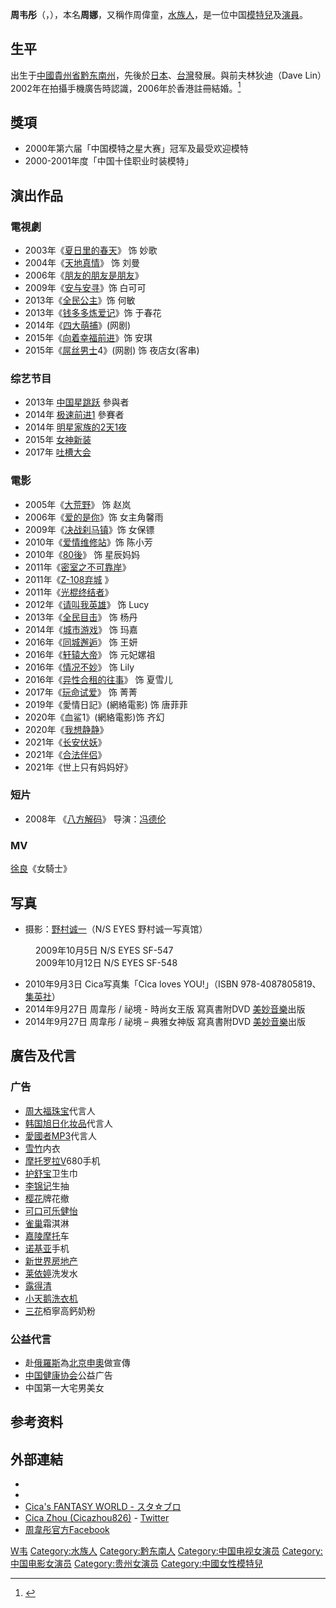 {{blpsources|time=2017-03-08T04:15:38+00:00}}
{{藝人
| name          = 周韦彤
| 罗马拼音      = Zhou Wei Tong
| 类型          = 女藝人
| image         = 北京电影节闭幕红毯上随拍。（干这种活儿还得全幅啊，D7100高感还是差点意思，将就看吧。） (2).jpg
| imagesize     = 300px
| caption       =
| birthname     = 周娜
| nickname      = {{lang|en|Cica}}
| birthdate     = {{birth_date_and _age|1988|8|26}}
| 国籍          = {{PRC}}
| 民族          = [[水族|水族]]
| location      = {{CHN}}[[貴州省|貴州省]]
| deathdate     = 
| deathplace    =
| 配偶          = {{marriage|[[林狄迪|林狄迪]]|2007|2010|reason=divorced}} 
| 經紀公司      = 東方賓利模特兒經紀公司
| 唱片公司      = 
| Contacts in   = 
| 代表作        =
| imdb          = 4577785
}}

'''周韦彤'''（{{lang-en|Cica, WeiTong}}，{{bd|1988年|8月26日|catIdx=Z周}}），本名'''周娜'''，又稱作周偉童，[[水族|水族人]]，是一位中国[[模特兒|模特兒]]及[[演員|演員]]。

==生平==
出生于[[中國|中國]][[貴州省|貴州省]][[黔东南苗族侗族自治州|黔东南州]]，先後於[[日本|日本]]、[[台灣|台灣]]發展。與前夫林狄迪（Dave Lin）2002年在拍攝手機廣告時認識，2006年於香港註冊結婚。<ref>{{cite news |url=http://www.nownews.com/n/2011/07/16/107222 |title=周韋彤被爆恢復單身？新東家：沒聽說她結過婚 |date={{start date|2011|07|16}} |accessdate={{start date|2016|12|26}} |publisher=NOWnews 今日新聞 |archive-date=2017-04-22 |archive-url=https://web.archive.org/web/20170422132159/http://www.nownews.com/n/2011/07/16/107222 |dead-url=no }}</ref>

== 獎項 ==
*2000年第六届「中国模特之星大赛」冠军及最受欢迎模特
*2000-2001年度「中国十佳职业时装模特」

== 演出作品 ==
=== 電視劇 ===
*2003年《[[夏日里的春天|夏日里的春天]]》 饰 妙歌
*2004年《[[天地真情|天地真情]]》 饰 刘曼
*2006年《[[朋友的朋友是朋友|朋友的朋友是朋友]]》
*2009年《[[安与安寻|安与安寻]]》饰 白可可
*2013年《[[全民公主|全民公主]]》饰 何敏
*2013年《[[钱多多炼爱记|钱多多炼爱记]]》饰 于春花
*2014年《[[四大萌捕|四大萌捕]]》(网剧)
*2015年《[[向着幸福前进|向着幸福前进]]》饰 安琪
*2015年《[[屌丝男士|屌丝男士]]4》(网剧) 饰 夜店女(客串)

===综艺节目===
*2013年 [[中国星跳跃|中国星跳跃]] 參與者
*2014年 [[极速前进中国版1|极速前进1]] 參賽者
*2014年 [[明星家族的2天1夜|明星家族的2天1夜]]
*2015年 [[女神新装|女神新装]]
*2017年 [[吐槽大会|吐槽大会]]

=== 電影 ===
*2005年《[[大荒野|大荒野]]》 饰 赵岚
*2006年《[[爱的是你|爱的是你]]》饰 女主角馨雨
*2009年《[[决战刹马镇|决战刹马镇]]》饰 女保镖 
*2010年《[[爱情维修站|爱情维修站]]》饰 陈小芳
*2010年《[[80後(電影)|80後]]》 饰 星辰妈妈
*2011年《[[密室之不可靠岸|密室之不可靠岸]]》 
*2011年《[[Z-108弃城|Z-108弃城]] 》 
*2011年《[[光棍终结者|光棍终结者]]》
*2012年《[[请叫我英雄|请叫我英雄]]》 饰 Lucy
*2013年《[[全民目击|全民目击]]》 饰 杨丹
*2014年《[[城市游戏|城市游戏]]》 饰 玛嘉
*2016年《[[同城邂逅|同城邂逅]]》 饰 王妍
*2016年《[[轩辕大帝|轩辕大帝]]》 饰 元妃嫘祖
*2016年《[[情况不妙|情况不妙]]》 饰 Lily
*2016年《[[异性合租的往事|异性合租的往事]]》 饰 夏雪儿
*2017年《[[玩命试爱|玩命试爱]]》 饰 菁菁
*2019年《愛情日記》(網絡電影) 饰 唐菲菲
*2020年《血鲨1》(網絡電影)饰 齐幻
*2020年《[[我想静静|我想静静]]》
*2021年《[[长安伏妖|长安伏妖]]》
*2021年《[[合法伴侣|合法伴侣]]》
*2021年《世上只有妈妈好》

=== 短片 ===
*2008年 《[[八方解码|八方解码]]》 导演：[[冯德伦|冯德伦]]

=== MV ===
[[徐良|徐良]]《女騎士》

== 写真 ==
*摄影：[[野村诚一|野村诚一]]（N/S EYES 野村诚一写真馆）
: 2009年10月5日 N/S EYES SF-547
: 2009年10月12日 N/S EYES SF-548
*2010年9月3日 Cica写真集「Cica loves YOU!」（ISBN 978-4087805819、[[集英社|集英社]]）
* 2014年9月27日 周韋彤 / 祕境 - 時尚女王版 寫真書附DVD [[美妙音樂|美妙音樂]]出版
* 2014年9月27日 周韋彤 / 祕境 – 典雅女神版 寫真書附DVD [[美妙音樂|美妙音樂]]出版

== 廣告及代言 ==
=== 广告 ===
*[[周大福珠宝金行|周大福珠宝]]代言人
*[[韩国|韩国]][[旭日化妆品|旭日化妆品]]代言人
*[[愛國者|愛國者]][[MP3|MP3]]代言人
*[[雪竹|雪竹]]内衣
*[[摩托罗拉|摩托罗拉]]V680手机
*[[护舒宝|护舒宝]]卫生巾
*[[李锦记|李锦记]]生抽
*[[樱花|樱花]]牌花撤
*[[可口可乐|可口可乐]][[健怡|健怡]]
*[[雀巢|雀巢]]霜淇淋
*[[嘉陵摩托|嘉陵摩托]]车
*[[诺基亚|诺基亚]]手机
*[[新世界发展|新世界房地产]]
*[[莱依婷|莱依婷]]洗发水
*[[露得清|露得清]]
*[[无锡小天鹅股份有限公司|小天鹅]][[洗衣机|洗衣机]]
*[[三花|三花]]栢寧高鈣奶粉

=== 公益代言 ===
*赴[[俄羅斯|俄羅斯]]為[[2008年北京奧運會|北京申奧]]做宣傳
*[[中国健康协会|中国健康协会]]公益广告
*中国第一大宅男美女

== 参考资料 ==
{{reflist}}

== 外部連結 ==
*{{sinablog|zhouweitong}}
*{{sinaweibo|zhouweitong}}
*[https://web.archive.org/web/20110722233151/http://blog.oricon.co.jp/cica Cica's FANTASY WORLD - スタ☆ブロ] {{ja}}
*[http://twitter.com/Cicazhou826 Cica Zhou (Cicazhou826)] {{Wayback|url=http://twitter.com/Cicazhou826 |date=20220108235459 }} - [[Twitter|Twitter]] {{ja}}
*[https://www.facebook.com/ZhouWeiTong 周韋彤官方Facebook]{{Wayback|url=https://www.facebook.com/ZhouWeiTong |date=20151105000037 }}

{{DEFAULTSORT:Z周}}
[[Category:周姓|W韦]]
[[Category:水族人|Category:水族人]]
[[Category:黔东南人|Category:黔东南人]]
[[Category:中国电视女演员|Category:中国电视女演员]]
[[Category:中国电影女演员|Category:中国电影女演员]]
[[Category:贵州女演员|Category:贵州女演员]]
[[Category:中國女性模特兒|Category:中國女性模特兒]]